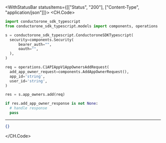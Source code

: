 

<WithStatusBar statusItems={[["Status", "200"], ["Content-Type", "application/json"]]}>
  <CH.Code>
  ```python Add.py
  import conductorone_sdk_typescript
from conductorone_sdk_typescript.models import components, operations

s = conductorone_sdk_typescript.ConductoroneSDKTypescript(
    security=components.Security(
        bearer_auth="",
        oauth="",
    ),
)

req = operations.C1APIAppV1AppOwnersAddRequest(
    add_app_owner_request=components.AddAppOwnerRequest(),
    app_id='string',
    user_id='string',
)

res = s.app_owners.add(req)

if res.add_app_owner_response is not None:
    # handle response
    pass
  ```
  ---

  ```json Example Response
  {}
  ```
  </CH.Code>
</WithStatusBar>

